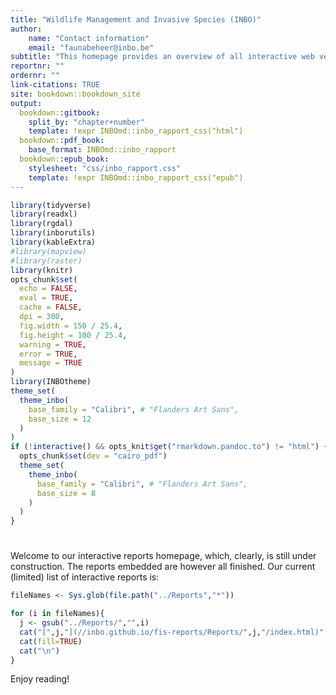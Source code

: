 ```yaml
---
title: "Wildlife Management and Invasive Species (INBO)"
author: 
    name: "Contact information"
    email: "faunabeheer@inbo.be"
subtitle: "This homepage provides an overview of all interactive web versions of reports made by the Wildlife Management and Invasive Species group at the Research Institute for Nature and Forest (INBO, Flanders, Belgium)."
reportnr: ""
ordernr: ""
link-citations: TRUE
site: bookdown::bookdown_site
output:
  bookdown::gitbook:
    split_by: "chapter+number"
    template: !expr INBOmd::inbo_rapport_css("html")
  bookdown::pdf_book:
    base_format: INBOmd::inbo_rapport
  bookdown::epub_book:
    stylesheet: "css/inbo_rapport.css"
    template: !expr INBOmd::inbo_rapport_css("epub")
---
```


```r
library(tidyverse)
library(readxl)
library(rgdal)
library(inborutils)
library(kableExtra)
#library(mapview)
#library(raster)
library(knitr)
opts_chunk$set(
  echo = FALSE, 
  eval = TRUE,
  cache = FALSE,
  dpi = 300,
  fig.width = 150 / 25.4,
  fig.height = 100 / 25.4,
  warning = TRUE,
  error = TRUE,
  message = TRUE
)
library(INBOtheme)
theme_set(
  theme_inbo(
    base_family = "Calibri", # "Flanders Art Sans",
    base_size = 12
  )
)
if (!interactive() && opts_knit$get("rmarkdown.pandoc.to") != "html") {
  opts_chunk$set(dev = "cairo_pdf")
  theme_set(
    theme_inbo(
      base_family = "Calibri", # "Flanders Art Sans",
      base_size = 8
    )
  )
}
```

# {-}

\benglish

Welcome to our interactive reports homepage, which, clearly, is still under construction.
The reports embedded are however all finished.
Our current (limited) list of interactive reports is:
  
```r
fileNames <- Sys.glob(file.path("../Reports","*"))
```

```r
for (i in fileNames){
  j <- gsub("../Reports/","",i)
  cat("[",j,"](//inbo.github.io/fis-reports/Reports/",j,"/index.html)", sep="")
  cat(fill=TRUE)
  cat("\n")
}
```

Enjoy reading!
  
\eenglish

\mainmatter


